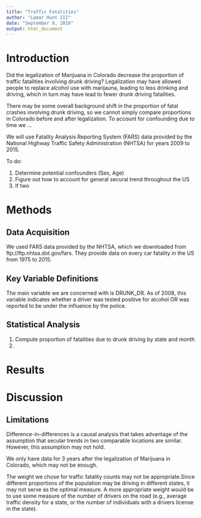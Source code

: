 ```yaml
---
title: "Traffic Fatalities"
author: "Lamar Hunt III"
date: "September 9, 2016"
output: html_document
---
```


# Introduction
Did the legalization of Marijuana in Colorado decrease the proportion of traffic fatalities involving drunk driving? Legalization may have allowed people to replace alcohol use with marijauna, leading to less drinking and driving, which in turn may have lead to fewer drunk driving fatalities.

There may be some overall background shift in the proportion of fatal crashes involving drunk driving, so we cannot simply compare proportions in Colorado before and after legalization. To account for confounding due to time we ...

We will use Fatality Analysis Reporting System (FARS) data provided by the National Highway Traffic Safety Administration (NHTSA) for years 2009 to 2015. 

To do:

1. Determine potential confounders (Sex, Age)
2. Figure out how to account for general secural trend throughout the US
3. If two 

# Methods
## Data Acquisition
We used FARS data provided by the NHTSA, which we downloaded from ftp://ftp.nhtsa.dot.gov/fars. They provide data on every car fatality in the US from 1975 to 2015.

## Key Variable Definitions
The main variable we are concerned with is DRUNK_DR. As of 2008, this variable indicates whether a driver was tested positive for alcohol OR was reported to be under the influence by the police. 

## Statistical Analysis
1. Compute proportion of fatalities due to drunk driving by state and month
2. 

# Results

# Discussion
## Limitations
Difference-in-differences is a causal analysis that takes advantage of the assumption that secular trends in two comparable locations are similar. However, this assumption may not hold.

We only have data for 3 years after the legalization of Marijuana in Colorado, which may not be enough. 

The weight we chose for traffic fatality counts may not be appropriate.Since different proportions of the population may be driving in different states, it may not serve as the optimal measure. A more appropriate weight would be to use some measure of the number of drivers on the road (e.g., average traffic density for a state, or the number of individuals with a drivers license in the state).  


```r

```


